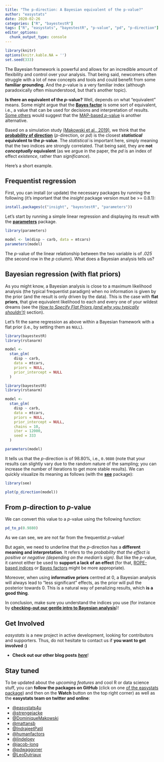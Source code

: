 ```yaml
---
title: "The p-direction: A Bayesian equivalent of the p-value?"
author: "easystats"
date: 2020-02-26
categories: ["R", "bayestestR"]
tags: ["R", "easystats", "bayestestR", "p-value", "pd", "p-direction"]
editor_options: 
  chunk_output_type: console
---
```



```r
library(knitr)
options(knitr.kable.NA = '')
set.seed(333)
```



The Bayesian framework is powerful and allows for an incredible amount of flexibility and control over your analysis. That being said, newcomers often struggle with a lot of new concepts and tools and could benefit from some **familiar grounding**. And the *p*-value is a very familiar index (although paradoxically often misunderstood, but that's another topic).

**Is there an equivalent of the *p*-value?** Well, depends on what "equivalent" means. Some might argue that the [**Bayes factor**](https://easystats.github.io/bayestestR/articles/bayes_factors.html) is some sort of equivalent, i.e., a value that can be used for decisions and interpretation of results. [Some others](https://www.youtube.com/watch?v=Ip8Ci5KUVRc&t=408s) would suggest that the [MAP-based *p*-value](https://easystats.github.io/bayestestR/reference/p_map.html) is another alternative.

Based on a simulation study [(Makowski et al., 2019)](https://www.frontiersin.org/articles/10.3389/fpsyg.2019.02767/full), we think that the [**probability of direction**](https://easystats.github.io/bayestestR/articles/probability_of_direction.html) (*p*-direction, or *pd*) is the closest ***statistical* equivalent to the *p*-value**. The *statistical* is important here, simply meaning that the two indices are strongly correlated. That being said, they are **not *conceptually* equivalent** (as we argue in the paper, the *pd* is an index of effect *existence*, rather than *significance*).

Here's a short example.


## Frequentist regression

First, you can install (or update) the necessary packages by running the following (it's important that the *insight* package version must be >= 0.8.1):

```r
install.packages(c("insight", "bayestestR", "parameters"))
```

Let's start by running a simple linear regression and displaying its result with the [**parameters**](https://easystats.github.io/parameters/) package.



```r
library(parameters)

model <- lm(disp ~ carb, data = mtcars)
parameters(model)
```

The *p*-value of the linear relationship between the two variable is of *.025* (the second row in the *p* column). What does a Bayesian analysis tells us?


## Bayesian regression (with flat priors)

As you might know, a Bayesian analysis is close to a maximum likelihood analysis (the typical frequentist paradigm) when no information is given by the prior (and the result is only driven by the data). This is the case with **flat priors**, that give equivalent likelihood to each and every one of your wildest dreams (see the [*How to Specify Flat Priors (and why you typically shouldn’t)*](https://cran.r-project.org/web/packages/rstanarm/vignettes/priors.html) section).

Let's fit the same regression as above within a Bayesian framework with a flat prior (i.e., by setting them as `NULL`).

```r
library(bayestestR)
library(rstanarm)

model <-
  stan_glm(
    disp ~ carb,
    data = mtcars,
    priors = NULL,
    prior_intercept = NULL
  )
```
```r
library(bayestestR)
library(rstanarm)

model <-
  stan_glm(
    disp ~ carb,
    data = mtcars,
    priors = NULL,
    prior_intercept = NULL,
    chains = 10,
    iter = 12000,
    seed = 333
  )
```
```r
parameters(model)
```

It tells us that the *p*-direction is of 98.80\%, i.e., `0.9880` (note that your results can slightly vary due to the random nature of the sampling; you can increase the number of iterations to get more stable results). We can quickly visualize its meaning as follows (with the [**see**](https://github.com/easystats/see) package):

```r
library(see)

plot(p_direction(model))
```


## From *p*-direction to *p*-value

We can convert this value to a *p*-value using the following function:

```r
pd_to_p(0.9880)
```

As we can see, we are not far from the frequentist *p*-value! 

But again, we need to underline that the *p*-direction has a **different meaning and interpretation**. It refers to the *probability that the effect is positive or negative (depending on the median's sign)*. But like the *p*-value, it cannot either be used to **support a lack of an effect** (for that, [ROPE-based indices](https://easystats.github.io/bayestestR/articles/region_of_practical_equivalence.html) or [Bayes factors](https://easystats.github.io/bayestestR/articles/bayes_factors.html) might be more appropriate). 

Moreover, when using **informative priors** centred at 0, a Bayesian analysis will always lead to "less significant" effects, as the prior will pull the posterior towards 0. This is a natural way of penalizing results, which **is a good thing**.

In conclusion, make sure you understand the indices you use (for instance by [**checking-out our gentle intro to Bayesian analysis**](https://easystats.github.io/bayestestR/articles/bayestestR.html))!



## Get Involved

*easystats* is a new project in active development, looking for contributors and supporters. Thus, do not hesitate to contact us if **you want to get involved :)**

- **Check out our other blog posts** [***here***](https://easystats.github.io/blog/posts/)!

## Stay tuned 

To be updated about the *upcoming features* and cool R or data science stuff, you can **follow the packages on GitHub** (click on one [of the easystats package](https://github.com/easystats)) and then on the **Watch** button on the top right corner) as well as the **easystats team on twitter and online**:

- [\@easystats4u](https://twitter.com/easystats4u)
- [\@strengejacke](https://twitter.com/strengejacke)
- [\@DominiqueMakowski](https://twitter.com/Dom_Makowski)
- [\@mattansb](https://twitter.com/mattansb)
- [\@IndrajeetPatil](https://twitter.com/patilindrajeets)
- [\@humanfactors](https://twitter.com/humanfactorsio)
- [\@lindeloev](https://twitter.com/jonaslindeloev)
- [\@jacob-long](https://twitter.com/jacobandrewlong)
- [\@pdwaggoner](https://pdwaggoner.github.io/)
- [\@LeoDutriaux](https://twitter.com/LDtrx)
